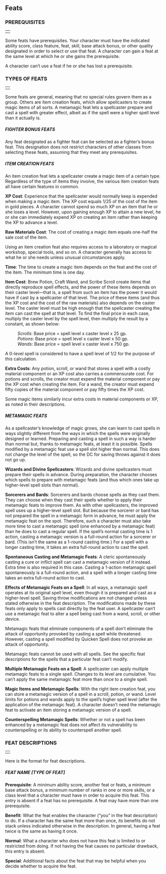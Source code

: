 
<a id="feats"></a><h2>Feats</h2>
<a id="prerequisites"></a><h3>PREREQUISITES</h3>
<table border="0" cellpadding="0" cellspacing="0" style="width: 100%">
<tbody>
<tr>
<td></td>
</tr>
</tbody>
</table>
<p class="initial">Some feats have prerequisites. Your character
must have the indicated ability score, class feature, feat, skill, base
attack bonus, or other quality designated in order to select or use
that feat. A character can gain a feat at the same level at which he or
she gains the prerequisite.</p>
<p>A character can&#8217;t use a feat if he or she has lost a
prerequisite.</p>
<a id="types-of-feats"></a><h3>TYPES OF FEATS</h3>
<table border="0" cellpadding="0" cellspacing="0" style="width: 100%">
<tbody>
<tr>
<td></td>
</tr>
</tbody>
</table>
<p class="initial">Some feats are general, meaning that no
special rules govern them as a group. Others are item creation feats,
which allow spellcasters to create magic items of all sorts. A
metamagic feat lets a spellcaster prepare and cast a spell with greater
effect, albeit as if the spell were a higher spell level than it
actually is.</p>
<a id="fighter-bonus-feats"></a><h5>FIGHTER BONUS FEATS</h5>
<p class="initial">Any feat designated as a fighter feat can be
selected as a fighter&#8217;s bonus feat. This designation does not restrict
characters of other classes from selecting these feats, assuming that
they meet any prerequisites.</p>
<a id="item-creation-feats"></a><h5>ITEM CREATION FEATS</h5>
<p class="initial">An item creation feat lets a spellcaster
create a magic item of a certain type. Regardless of the type of items
they involve, the various item creation feats all have certain features
in common.</p>
<a id="item-creation-xp-cost"></a><p><b>XP Cost</b>: Experience that the spellcaster would normally
keep is expended when making a magic item. The XP cost equals 1/25 of
the cost of the item in gold pieces. A character cannot spend so much
XP on an item that he or she loses a level. However, upon gaining
enough XP to attain a new level, he or she can immediately expend XP on
creating an item rather than keeping the XP to advance a level.</p>
<a id="item-creation-raw-materials-cost"></a><p><b>Raw Materials Cost</b>: The cost of creating a magic item
equals one-half the sale cost of the item.</p>
<p>Using an item creation feat also requires access to a
laboratory or magical workshop, special tools, and so on. A character
generally has access to what he or she needs unless unusual
circumstances apply.</p>
<a id="item-creation-time"></a><p><b>Time</b>: The time to create a magic item depends on the
feat and the cost of the item. The minimum time is one day.</p>
<a id="item-creation-item-cost"></a><p><b>Item Cost</b>: Brew Potion, Craft Wand, and Scribe Scroll
create items that directly reproduce spell effects, and the power of
these items depends on their caster level&#8212;that is, a spell from such an
item has the power it would have if cast by a spellcaster of that
level. The price of these items (and thus the XP cost and the cost of
the raw materials) also depends on the caster level. The caster level
must be high enough that the spellcaster creating the item can cast the
spell at that level. To find the final price in each case, multiply the
caster level by the spell level, then multiply the result by a
constant, as shown below:</p>
<dl>
<dd><i>Scrolls</i>: Base price = spell level x caster level x
25 gp.</dd>
<dd><i>Potions</i>: Base price = spell level x caster level x
50 gp.</dd>
<dd><i>Wands</i>: Base price = spell level x caster level x 750
gp.</dd>
</dl>
<p>A 0-level spell is considered to have a spell level of 1/2 for
the purpose of this calculation.</p>
<a id="item-creation-extra-costs"></a><p><b>Extra Costs</b>: Any potion, scroll, or wand that stores a
spell with a costly material component or an XP cost also carries a
commensurate cost. For potions and scrolls, the creator must expend the
material component or pay the XP cost when creating the item. For a
wand, the creator must expend fifty copies of the material component or
pay fifty times the XP cost.</p>
<p>Some magic items similarly incur extra costs in material
components or XP, as noted in their descriptions.</p>
<a id="metamagic-feats"></a><h5>METAMAGIC FEATS</h5>
<p class="initial">As a spellcaster&#8217;s knowledge of magic grows,
she can learn to cast spells in ways slightly different from the ways
in which the spells were originally designed or learned. Preparing and
casting a spell in such a way is harder than normal but, thanks to
metamagic feats, at least it is possible. Spells modified by a
metamagic feat use a spell slot higher than normal. This does not
change the level of the spell, so the DC for saving throws against it
does not go up.</p>
<a id="metamagic-feats-wizards-and-divine-spellcasters"></a><p><b>Wizards and Divine Spellcasters</b>: Wizards and divine
spellcasters must prepare their spells in advance. During preparation,
the character chooses which spells to prepare with metamagic feats (and
thus which ones take up higher-level spell slots than normal).</p>
<a id="metamagic-feats-sorcerers-and-bards"></a><p><b>Sorcerers and Bards</b>: Sorcerers and bards choose spells
as they cast them. They can choose when they cast their spells whether
to apply their metamagic feats to improve them. As with other
spellcasters, the improved spell uses up a higher-level spell slot. But
because the sorcerer or bard has not prepared the spell in a metamagic
form in advance, he must apply the metamagic feat on the spot.
Therefore, such a character must also take more time to cast a
metamagic spell (one enhanced by a metamagic feat) than he does to cast
a regular spell. If the spell&#8217;s normal casting time is 1 action,
casting a metamagic version is a full-round action for a sorcerer or
bard. (This isn&#8217;t the same as a 1-round casting time.) For a spell with
a longer casting time, it takes an extra full-round action to cast the
spell.</p>
<a id="spontaneous-casting-and-metamagic-feats"></a><p><b>Spontaneous Casting and Metamagic Feats</b>: A cleric
spontaneously casting a cure or inflict spell can cast a metamagic
version of it instead. Extra time is also required in this case.
Casting a 1-action metamagic spell spontaneously is a full-round
action, and a spell with a longer casting time takes an extra
full-round action to cast.</p>
<a id="effects-of-metamagic-feats-on-a-spell"></a><p><b>Effects of Metamagic Feats on a Spell</b>: In all ways, a
metamagic spell operates at its original spell level, even though it is
prepared and cast as a higher-level spell. Saving throw modifications
are not changed unless stated otherwise in the feat description. The
modifications made by these feats only apply to spells cast directly by
the feat user. A spellcaster can&#8217;t use a metamagic feat to alter a
spell being cast from a wand, scroll, or other device.</p>
<p>Metamagic feats that eliminate components of a spell don&#8217;t
eliminate the attack of opportunity provoked by casting a spell while
threatened. However, casting a spell modified by Quicken Spell does not
provoke an attack of opportunity.</p>
<p>Metamagic feats cannot be used with all spells. See the
specific feat descriptions for the spells that a particular feat can&#8217;t
modify.</p>
<a id="multiple-metamagic-feats-on-a-spell"></a><p><b>Multiple Metamagic Feats on a Spell</b>: A spellcaster can
apply multiple metamagic feats to a single spell. Changes to its level
are cumulative. You can&#8217;t apply the same metamagic feat more than once
to a single spell.</p>
<a id="magic-items-and-metamagic-spells"></a><p><b>Magic Items and Metamagic Spells</b>: With the right item
creation feat, you can store a metamagic version of a spell in a
scroll, potion, or wand. Level limits for potions and wands apply to
the spell&#8217;s higher spell level (after the application of the metamagic
feat). A character doesn&#8217;t need the metamagic feat to activate an item
storing a metamagic version of a spell.</p>
<a id="counterspelling-metamagic-spells"></a><p><b>Counterspelling Metamagic Spells</b>: Whether or not a
spell has been enhanced by a metamagic feat does not affect its
vulnerability to counterspelling or its ability to counterspell another
spell.</p>
<a id="feats-descriptions"></a><h3>FEAT DESCRIPTIONS</h3>
<table border="0" cellpadding="0" cellspacing="0" style="width: 100%">
<tbody>
<tr>
<td></td>
</tr>
</tbody>
</table>
<p class="initial">Here is the format for feat descriptions.</p>
<a id="feat-name-type-of-feat"></a><h5>FEAT NAME [TYPE OF FEAT]</h5>
<a id="feat-prerequisite"></a><p class="initial"><b>Prerequisite</b>: A minimum ability score,
another feat or feats, a minimum base attack bonus, a minimum number of
ranks in one or more skills, or a class level that a character must
have in order to acquire this feat. This entry is absent if a feat has
no prerequisite. A feat may have more than one prerequisite.</p>
<a id="feat-benefit"></a><p><b>Benefit</b>: What the feat enables the character (&#8220;you&#8221; in
the feat description) to do. If a character has the same feat more than
once, its benefits do not stack unless indicated otherwise in the
description. In general, having a feat twice is the same as having it
once.</p>
<a id="feat-normal"></a><p><b>Normal</b>: What a character who does not have this feat is
limited to or restricted from doing. If not having the feat causes no
particular drawback, this entry is absent.</p>
<a id="feat-special"></a><p><b>Special</b>: Additional facts about the feat that may be
helpful when you decide whether to acquire the feat.</p>



